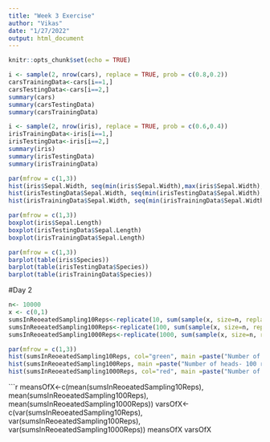 ```yaml
---
title: "Week 3 Exercise"
author: "Vikas"
date: "1/27/2022"
output: html_document
---
```


```r
knitr::opts_chunk$set(echo = TRUE)
```



```r
i <- sample(2, nrow(cars), replace = TRUE, prob = c(0.8,0.2))
carsTrainingData<-cars[i==1,]
carsTestingData<-cars[i==2,]
summary(cars)
summary(carsTestingData)
summary(carsTrainingData)
```

```r
i <- sample(2, nrow(iris), replace = TRUE, prob = c(0.6,0.4))
irisTrainingData<-iris[i==1,]
irisTestingData<-iris[i==2,]
summary(iris)
summary(irisTestingData)
summary(irisTrainingData)

par(mfrow = c(1,3))
hist(iris$Sepal.Width, seq(min(iris$Sepal.Width),max(iris$Sepal.Width), l=10), col="red")
hist(irisTestingData$Sepal.Width, seq(min(irisTestingData$Sepal.Width),max(irisTestingData$Sepal.Width), l=10), col="green")
hist(irisTrainingData$Sepal.Width, seq(min(irisTrainingData$Sepal.Width),max(irisTrainingData$Sepal.Width), l=10), col="blue")

par(mfrow = c(1,3))
boxplot(iris$Sepal.Length)
boxplot(irisTestingData$Sepal.Length)
boxplot(irisTrainingData$Sepal.Length)

par(mfrow = c(1,3))
barplot(table(iris$Species))
barplot(table(irisTestingData$Species))
barplot(table(irisTrainingData$Species))
```

#Day 2

```r
n<- 10000
x <- c(0,1)
sumsInReoeatedSampling10Reps<-replicate(10, sum(sample(x, size=n, replace=TRUE)))
sumsInReoeatedSampling100Reps<-replicate(100, sum(sample(x, size=n, replace=TRUE)))
sumsInReoeatedSampling1000Reps<-replicate(1000, sum(sample(x, size=n, replace=TRUE)))

par(mfrow = c(1,3))
hist(sumsInReoeatedSampling10Reps, col="green", main =paste("Number of heads- 10 reps"))
hist(sumsInReoeatedSampling100Reps, main =paste("Number of heads- 100 reps"))
hist(sumsInReoeatedSampling1000Reps, col="red", main =paste("Number of heads- 1000 reps"))

```

```r
meansOfX<-c(mean(sumsInReoeatedSampling10Reps), mean(sumsInReoeatedSampling100Reps), mean(sumsInReoeatedSampling1000Reps))
varsOfX<-c(var(sumsInReoeatedSampling10Reps), var(sumsInReoeatedSampling100Reps), var(sumsInReoeatedSampling1000Reps))
meansOfX
varsOfX